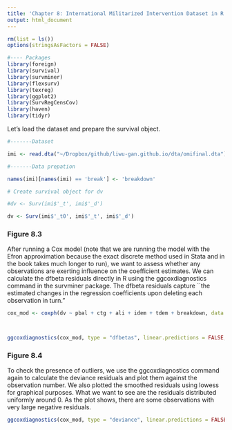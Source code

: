 ```yaml
---
title: 'Chapter 8: International Militarized Intervention Dataset in R'
output: html_document
---
```


```r
rm(list = ls())
options(stringsAsFactors = FALSE)
```

```r

#---- Packages 
library(foreign)
library(survival)
library(survminer)
library(flexsurv)
library(texreg)
library(ggplot2)
library(SurvRegCensCov)
library(haven)
library(tidyr)

```

Let's load the dataset and prepare the survival object.
```r

#-------Dataset

imi <- read.dta("~/Dropbox/github/liwu-gan.github.io/dta/omifinal.dta")

#-------Data prepation

names(imi)[names(imi) == 'break'] <- 'breakdown'

# Create survival object for dv 

#dv <- Surv(imi$'_t', imi$'_d')

dv <- Surv(imi$'_t0', imi$'_t', imi$'_d')


```


### Figure 8.3

After running a Cox model (note that we are running the model with the Efron approximation because the exact discrete method used in Stata and in the book takes much longer to run), we want to assess whether any observations are exerting influence on the coefficient estimates. We can calculate the dfbeta residuals directly in R using the ggcoxdiagnostics command in the survminer package. The dfbeta residuals capture ``the estimated changes in the regression coefficients upon deleting each observation in turn."

```r

cox_mod <- coxph(dv ~ pbal + ctg + ali + idem + tdem + breakdown, data = imi)



ggcoxdiagnostics(cox_mod, type = "dfbetas", linear.predictions = FALSE, ylab = "") + geom_line()

```

### Figure 8.4

To check the presence of outliers, we use the ggcoxdiagnostics command again to calculate the deviance residuals and plot them against the observation number. We also plotted the smoothed residuals using lowess for graphical purposes. What we want to see are the residuals distributed uniformly around 0. As the plot shows, there are some observations with very large negative residuals. 

```r

ggcoxdiagnostics(cox_mod, type = "deviance", linear.predictions = FALSE, ylab = "", xlab = "Observation Number", title = "Deviance Residuals")

```

